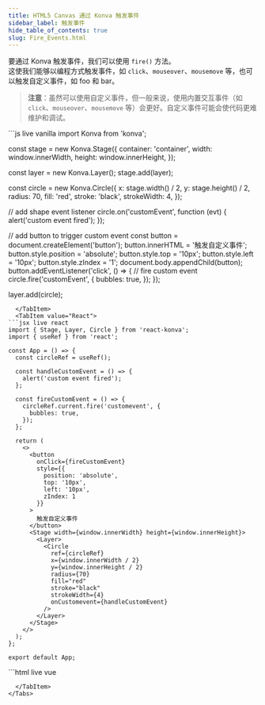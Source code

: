 ```yaml
---
title: HTML5 Canvas 通过 Konva 触发事件
sidebar_label: 触发事件
hide_table_of_contents: true
slug: Fire_Events.html
---
```


要通过 Konva 触发事件，我们可以使用 `fire()` 方法。  
这使我们能够以编程方式触发事件，如 `click`、`mouseover`、`mousemove` 等，也可以触发自定义事件，如 foo 和 bar。

> **注意**：虽然可以使用自定义事件，但一般来说，使用内置交互事件（如 `click`、`mouseover`、`mousemove` 等）会更好。自定义事件可能会使代码更难维护和调试。


<Tabs>  
  <TabItem value="Vanilla" default>
```js live vanilla
import Konva from 'konva';

const stage = new Konva.Stage({
  container: 'container',
  width: window.innerWidth,
  height: window.innerHeight,
});

const layer = new Konva.Layer();
stage.add(layer);

const circle = new Konva.Circle({
  x: stage.width() / 2,
  y: stage.height() / 2,
  radius: 70,
  fill: 'red',
  stroke: 'black',
  strokeWidth: 4,
});

// add shape event listener
circle.on('customEvent', function (evt) {
  alert('custom event fired');
});

// add button to trigger custom event
const button = document.createElement('button');
button.innerHTML = '触发自定义事件';
button.style.position = 'absolute';
button.style.top = '10px';
button.style.left = '10px';
button.style.zIndex = '1';
document.body.appendChild(button);
button.addEventListener('click', () => {
  // fire custom event
  circle.fire('customEvent', {
    bubbles: true,
  });
});

layer.add(circle);
```
  </TabItem>
  <TabItem value="React">
```jsx live react
import { Stage, Layer, Circle } from 'react-konva';
import { useRef } from 'react';

const App = () => {
  const circleRef = useRef();

  const handleCustomEvent = () => {
    alert('custom event fired');
  };

  const fireCustomEvent = () => {
    circleRef.current.fire('customevent', {
      bubbles: true,
    });
  };

  return (
    <>
      <button 
        onClick={fireCustomEvent}
        style={{
          position: 'absolute',
          top: '10px',
          left: '10px',
          zIndex: 1
        }}
      >
        触发自定义事件
      </button>
      <Stage width={window.innerWidth} height={window.innerHeight}>
        <Layer>
          <Circle
            ref={circleRef}
            x={window.innerWidth / 2}
            y={window.innerHeight / 2}
            radius={70}
            fill="red"
            stroke="black"
            strokeWidth={4}
            onCustomevent={handleCustomEvent}
          />
        </Layer>
      </Stage>
    </>
  );
};

export default App;
```
  </TabItem>
  <TabItem value="Vue">
```html live vue
<template>
  <div>
    <button 
      @click="fireCustomEvent"
      style="position: absolute; top: 10px; left: 10px; z-index: 1"
    >
      触发自定义事件
    </button>
    <v-stage :config="stageSize">
      <v-layer>
        <v-circle
          ref="circleRef"
          :config="circleConfig"
          @customEvent="handleCustomEvent"
        />
      </v-layer>
    </v-stage>
  </div>
</template>

<script setup>
import { ref } from 'vue';

const circleRef = ref(null);

const stageSize = {
  width: window.innerWidth,
  height: window.innerHeight
};

const circleConfig = {
  x: window.innerWidth / 2,
  y: window.innerHeight / 2,
  radius: 70,
  fill: 'red',
  stroke: 'black',
  strokeWidth: 4
};

const handleCustomEvent = () => {
  alert('custom event fired');
};

const fireCustomEvent = () => {
  circleRef.value.getNode().fire('customevent', {
    bubbles: true,
  });
};
</script>
```
  </TabItem>
</Tabs>